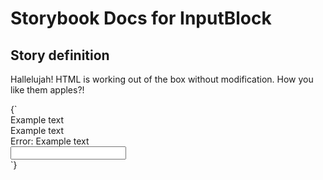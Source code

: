 

# Storybook Docs for InputBlock

<Meta title="govtnz-import" />

## Story definition

Hallelujah! HTML is working out of the box without modification.
How you like them apples?!

<Story name="InputBlock" height="100px">
  {` <div class="g-inputBlock-form-group">  <label class="g-inputBlock-label">    Example text  </label>  <div class="g-inputBlock-hint">    Example text  </div>  <div class="g-inputBlock-error-message">    <span class="g-inputBlock-visually-hidden">Error: </span>    Example text  </div>  <input    class="g-inputBlock-input g-inputBlock-input--width-30"    name="example"    type="example"    autocomplete="example"  /></div> `}
</Story>
